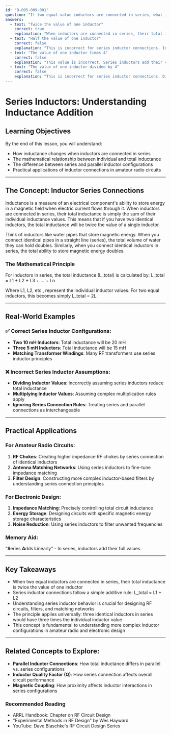 ```yaml
---
id: "B-005-009-001"
question: "If two equal-value inductors are connected in series, what is their total inductance?"
answers:
  - text: "Twice the value of one inductor"
    correct: true
    explanation: "When inductors are connected in series, their total inductance is calculated by simply adding their individual values. For two identical inductors, this means the total inductance will be twice the value of a single inductor. This follows the same principle as adding resistors in series, where the total value is the sum of the individual component values."
  - text: "Half the value of one inductor"
    correct: false
    explanation: "This is incorrect for series inductor connections. In a series configuration, inductors add their values, not divide them. Half the value would occur in a parallel connection, not a series connection."
  - text: "The value of one inductor times 4"
    correct: false
    explanation: "This value is incorrect. Series inductors add their values linearly, not multiplicatively. Two inductors of equal value will result in twice their individual value, not four times."
  - text: "The value of one inductor divided by 4"
    correct: false
    explanation: "This is incorrect for series inductor connections. Dividing the inductor value would occur in a parallel configuration, not a series connection. In series, inductors add their full values."
---
```


# Series Inductors: Understanding Inductance Addition

## Learning Objectives
By the end of this lesson, you will understand:
- How inductance changes when inductors are connected in series
- The mathematical relationship between individual and total inductance
- The difference between series and parallel inductor configurations
- Practical applications of inductor connections in amateur radio circuits

---

## The Concept: Inductor Series Connections

Inductance is a measure of an electrical component's ability to store energy in a magnetic field when electric current flows through it. When inductors are connected in series, their total inductance is simply the sum of their individual inductance values. This means that if you have two identical inductors, the total inductance will be twice the value of a single inductor.

Think of inductors like water pipes that store magnetic energy. When you connect identical pipes in a straight line (series), the total volume of water they can hold doubles. Similarly, when you connect identical inductors in series, the total ability to store magnetic energy doubles.

### The Mathematical Principle

For inductors in series, the total inductance (L_total) is calculated by:
L_total = L1 + L2 + L3 + ... + Ln

Where L1, L2, etc., represent the individual inductor values. For two equal inductors, this becomes simply L_total = 2L.

---

## Real-World Examples

### ✅ Correct Series Inductor Configurations:
- **Two 10 mH Inductors**: Total inductance will be 20 mH
- **Three 5 mH Inductors**: Total inductance will be 15 mH
- **Matching Transformer Windings**: Many RF transformers use series inductor principles

### ❌ Incorrect Series Inductor Assumptions:
- **Dividing Inductor Values**: Incorrectly assuming series inductors reduce total inductance
- **Multiplying Inductor Values**: Assuming complex multiplication rules apply
- **Ignoring Series Connection Rules**: Treating series and parallel connections as interchangeable

---

## Practical Applications

### For Amateur Radio Circuits:
1. **RF Chokes**: Creating higher impedance RF chokes by series connection of identical inductors
2. **Antenna Matching Networks**: Using series inductors to fine-tune impedance matching
3. **Filter Design**: Constructing more complex inductor-based filters by understanding series connection principles

### For Electronic Design:
1. **Impedance Matching**: Precisely controlling total circuit inductance
2. **Energy Storage**: Designing circuits with specific magnetic energy storage characteristics
3. **Noise Reduction**: Using series inductors to filter unwanted frequencies

### Memory Aid:
"**S**eries **A**dds **L**inearly" - In series, inductors add their full values.

---

## Key Takeaways

- When two equal inductors are connected in series, their total inductance is twice the value of one inductor
- Series inductor connections follow a simple additive rule: L_total = L1 + L2
- Understanding series inductor behavior is crucial for designing RF circuits, filters, and matching networks
- The principle applies universally: three identical inductors in series would have three times the individual inductor value
- This concept is fundamental to understanding more complex inductor configurations in amateur radio and electronic design

---

## Related Concepts to Explore:
- **Parallel Inductor Connections**: How total inductance differs in parallel vs. series configurations
- **Inductor Quality Factor (Q)**: How series connection affects overall circuit performance
- **Magnetic Coupling**: How proximity affects inductor interactions in series configurations

### Recommended Reading
- ARRL Handbook: Chapter on RF Circuit Design
- "Experimental Methods in RF Design" by Wes Hayward
- YouTube: Dave Blaschke's RF Circuit Design Series